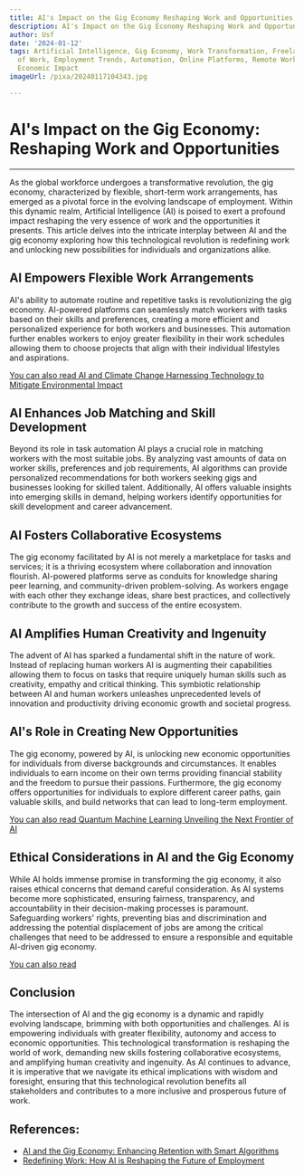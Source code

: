 ```yaml
---
title: AI's Impact on the Gig Economy Reshaping Work and Opportunities
description: AI's Impact on the Gig Economy Reshaping Work and Opportunities
author: Usf
date: '2024-01-12'
tags: Artificial Intelligence, Gig Economy, Work Transformation, Freelance, Future
  of Work, Employment Trends, Automation, Online Platforms, Remote Work, Job Market,
  Economic Impact
imageUrl: /pixa/20240117104343.jpg

---
```

# AI's Impact on the Gig Economy: Reshaping Work and Opportunities
---
As the global workforce undergoes a transformative revolution, the gig economy, characterized  by flexible, short-term work arrangements, has emerged as a pivotal force  in the evolving landscape of employment. Within this dynamic realm, Artificial Intelligence (AI) is poised to exert a  profound  impact reshaping the very essence of work and the opportunities it presents.  This article delves into the intricate interplay between AI and  the gig economy exploring how this technological revolution is redefining work and  unlocking new possibilities for individuals and organizations  alike.

## AI Empowers Flexible Work Arrangements
AI's  ability  to  automate routine and repetitive tasks is revolutionizing the gig economy. AI-powered platforms  can seamlessly  match workers with tasks based on their skills and preferences, creating a more efficient and  personalized experience for both workers and businesses. This automation  further enables workers to enjoy greater flexibility in their work schedules allowing them to choose projects that align with  their individual  lifestyles and aspirations.

[You can also read AI and Climate Change Harnessing Technology to  Mitigate Environmental Impact](AI%20and%20Climate%20Change%20Harnessing%20Technology%20to%20Mitigate%20Environmental%20Impact)


## AI Enhances Job Matching and Skill Development
Beyond its role in task automation AI plays a crucial role in matching workers with the most suitable jobs. By  analyzing vast amounts of  data on worker skills, preferences and job requirements,  AI algorithms can provide personalized recommendations for both workers seeking gigs and businesses looking for skilled talent.  Additionally, AI offers valuable insights into emerging skills in demand, helping workers identify  opportunities for skill development and career advancement.

## AI Fosters Collaborative Ecosystems
The gig economy facilitated by AI is not  merely a marketplace for  tasks and services; it is a thriving ecosystem where collaboration and innovation flourish. AI-powered platforms serve as conduits for knowledge sharing peer learning, and community-driven problem-solving. As  workers engage with each other they exchange ideas, share best practices, and collectively contribute to the growth and success of  the entire ecosystem.

## AI Amplifies Human  Creativity and Ingenuity
The advent of AI has sparked a  fundamental shift in the nature  of work. Instead of replacing human workers AI is augmenting  their capabilities allowing them to focus on tasks that require uniquely  human skills such as creativity, empathy and critical thinking. This symbiotic relationship between AI and human workers unleashes unprecedented levels of innovation and  productivity driving economic growth and societal progress.

## AI's Role in Creating New Opportunities
The  gig economy,  powered by AI, is unlocking new economic opportunities for individuals from diverse  backgrounds and circumstances. It enables individuals to earn income on their own terms  providing financial stability and the freedom  to pursue their passions. Furthermore, the gig economy offers opportunities for individuals to explore different career paths, gain valuable skills,  and build networks that can lead  to long-term employment.

[You can also read Quantum  Machine Learning Unveiling the Next Frontier of AI](Quantum%20Machine%20Learning%20Unveiling%20the%20Next%20Frontier%20of%20AI)


## Ethical  Considerations in  AI and  the  Gig Economy
While AI holds immense promise in transforming  the gig  economy, it also raises  ethical concerns that demand careful consideration. As AI systems become more sophisticated, ensuring fairness, transparency, and accountability in  their decision-making processes is paramount. Safeguarding workers' rights, preventing bias and discrimination  and addressing the potential displacement of jobs are among the critical challenges  that need to be  addressed to ensure a responsible  and equitable AI-driven gig economy.

[You can  also read ]()


## Conclusion
The intersection of AI and the gig economy is  a dynamic and rapidly evolving  landscape, brimming with both opportunities and challenges. AI is empowering individuals with  greater flexibility, autonomy and access to economic opportunities.  This technological transformation is reshaping  the world of work, demanding new skills fostering collaborative ecosystems, and amplifying human creativity and ingenuity. As AI continues to  advance, it is imperative that we navigate its ethical implications with  wisdom and foresight, ensuring that  this technological revolution benefits all stakeholders and contributes to  a more inclusive and prosperous future of work.

## References:
- [AI and the Gig Economy: Enhancing Retention with Smart Algorithms](https://www.linkedin.com/pulse/top-tech-trends-17-ai-gig-economy-enhancing-retention-jf2gc)
- [Redefining Work: How AI is Reshaping the Future of Employment](https://medium.com/@martinmoe514/redefining-work-how-ai-is-reshaping-the-future-of-employment-d8b8adce7b1)
